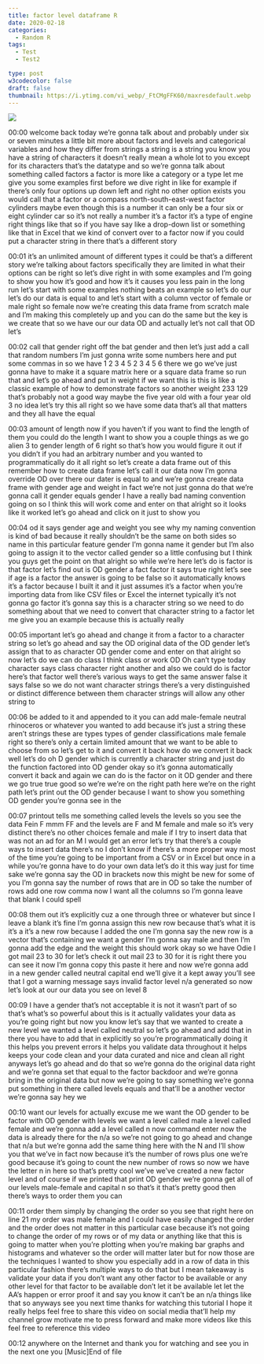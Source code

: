 ```yaml
---
title: factor level dataframe R
date: 2020-02-18
categories:
  - Random R
tags:
  - Test
  - Test2

type: post
w3codecolor: false
draft: false
thumbnail: https://i.ytimg.com/vi_webp/_FtCMgFFK60/maxresdefault.webp
---
```


<a href="https://www.youtube.com/watch?v=_FtCMgFFK60">
<img src="https://i.ytimg.com/vi_webp/_FtCMgFFK60/maxresdefault.webp">
</a>









00:00
welcome back today we're gonna talk about and probably under six or seven
minutes a little bit more about factors and levels and categorical variables and
how they differ from strings a string is a string you know you have a string of
characters it doesn't really mean a whole lot to you except for its
characters that's the datatype and so we're gonna talk about something called
factors a factor is more like a category or a type let me give you some examples
first before we dive right in like for example if there's only four
options up down left and right no other option exists you would call that a
factor or a compass north-south-east-west factor cylinders
maybe even though this is a number it can only be a four six or eight cylinder
car so it's not really a number it's a factor it's a type of engine right
things like that so if you have say like a drop-down list
or something like that in Excel that we kind of convert over to a factor now if
you could put a character string in there that's a different story

00:01
it's an unlimited amount of different types it could be that's a different
story we're talking about factors specifically they are limited in what
their options can be right so let's dive right in with some examples and I'm
going to show you how it's good and how it's it causes you less pain in the long
run let's start with some examples nothing beats an example so let's do our
let's do our data is equal to and let's start with a column vector of female or
male right so female now we're creating this data frame from scratch male and
I'm making this completely up and you can do the same but the key is we create
that so we have our our data OD and actually let's not call that OD let's

00:02
call that gender right off the bat gender and then let's just add a call
that random numbers I'm just gonna write
some numbers here and put some commas in so we have 1 2 3 4 5 2 3 4 5 6 there we
go we've just gonna have to make it a square matrix here or a square data
frame so run that and let's go ahead and
put in weight if we want this is this is like a classic example of how to
demonstrate factors so another weight 233 129 that's probably not a good way
maybe the five year old with a four year old 3 no idea let's try this all right
so we have some data that's all that matters and they all have the equal

00:03
amount of length now if you haven't if you want to find the length of them you
could do the length I want to show you a couple things as we go
alien 3 to gender length of 6 right so that's how you would figure it out if
you didn't if you had an arbitrary number and you wanted to
programmatically do it all right so let's create a data frame out of this
remember how to create data frame let's call it our data now I'm gonna override
OD over there our dater is equal to and we're gonna
create data frame with gender age and weight in fact we're not just gonna do
that we're gonna call it gender equals gender I have a really bad naming
convention going on so I think this will work come and enter on that alright so
it looks like it worked let's go ahead and click on it just to show you

00:04
od it says gender age and weight you see why my naming convention is kind of bad
because it really shouldn't be the same on both sides so name in this particular
feature gender I'm gonna name it gender but I'm also going to assign it to the
vector called gender so a little confusing but I think you
guys get the point on that alright so while we're here let's do is factor is
that factor let's find out is OD gender a fact factor it says true right
let's see if age is a factor the answer is going to be false so it automatically
knows it's a factor because I built it and it just assumes it's a factor when
you're importing data from like CSV files or Excel the internet typically
it's not gonna go factor it's gonna say this is a character string so we need to
do something about that we need to convert that character string to a
factor let me give you an example because this is actually really

00:05
important let's go ahead and change it from a factor to a character string so
let's go ahead and say the OD original data of the OD gender let's assign that
to as character OD gender come and enter on that alright so now let's do we can
do class I think class or work OD Oh can't type today character says class
character right another and also we could do is factor here's that factor
well there's various ways to get the same answer false it says false so we do
not want character strings there's a very distinguished or distinct
difference between them character strings will allow any other string to

00:06
be added to it and appended to it you can add male-female neutral rhinoceros
or whatever you wanted to add because it's just a string these aren't strings
these are types types of gender classifications male female right so
there's only a certain limited amount that we want to be able to choose from
so let's get to it and convert it back how do we convert it back
well let's do oh D gender which is currently a character string and just do
the function factored into OD gender okay so it's gonna automatically convert
it back and again we can do is the factor on it
OD gender and there we go true true good so we're we're on the right path here
we're on the right path let's print out the OD gender because I
want to show you something OD gender you're gonna see in the

00:07
printout tells me something called levels the levels so you see the data
Fein F mmm FF and the levels are F and M female and male so it's very distinct
there's no other choices female and male if I try to insert data that was not an
ad for an M I would get an error let's try that there's a couple ways to insert
data there's no I don't know if there's a more proper way most of the time
you're going to be important from a CSV or in Excel but once in a while you're
gonna have to do your own data let's do it this way just for time sake we're
gonna say the OD in brackets now this might be new for some of you I'm gonna
say the number of rows that are in OD so take the number of rows add one row
comma now I want all the columns so I'm gonna leave that blank I could spell

00:08
them out it's explicitly cuz a one through three or whatever but since I
leave a blank it's fine I'm gonna assign this new row because that's what it is
it's a it's a new row because I added the one I'm gonna say the new row is a
vector that's containing we want a gender I'm gonna say male and then I'm
gonna add the edge and the weight this should work
okay so we have Odie I got mail 23 to 30 for let's check it out
mail 23 to 30 for it is right there you can see it now I'm gonna copy this paste
it here and now we're gonna add in a new gender called neutral capital end we'll
give it a kept away you'll see that I got a warning message says invalid
factor level n/a generated so now let's look at our our data you see on level 8

00:09
I have a gender that's not acceptable it is not it wasn't part of so that's
what's so powerful about this is it actually validates your data as you're
going right but now you know let's say that we wanted to create a new level we
wanted a level called neutral so let's go ahead and add that in there you have
to add that in explicitly so you're programmatically doing it this helps you
prevent errors it helps you validate data throughout it helps keeps your code
clean and your data curated and nice and clean all right anyways let's go ahead
and do that so we're gonna do the original data right and we're gonna set
that equal to the factor backdoor and we're gonna bring in the original data
but now we're going to say something we're gonna put something in there
called levels equals and that'll be a another vector we're gonna say hey we

00:10
want our levels for actually excuse me we want the OD gender to be factor with
OD gender with levels we want a level called male a level called female and
we're gonna add a level called n now command enter now the data is already
there for the n/a so we're not going to go ahead and change that n/a but we're
gonna add the same thing here with the N
and I'll show you that we've in fact now
because it's the number of rows plus one we're good because it's going to count
the new number of rows so now we have the letter n in here so that's pretty
cool we've we've created a new factor level and of course if we printed that
print OD gender we're gonna get all of our levels male-female and capital n so
that's it that's pretty good then there's ways to order them you can

00:11
order them simply by changing the order so you see that right here on line 21 my
order was male female and I could have easily changed the order and the order
does not matter in this particular case because it's not going to change the
order of my rows or of my data or anything like that this is going to
matter when you're plotting when you're making bar graphs and histograms and
whatever so the order will matter later but for now those are the techniques I
wanted to show you especially add in a row of data in this
particular fashion there's multiple ways to do that but I mean takeaway is
validate your data if you don't want any other factor to be available or any
other level for that factor to be available don't let it be available let
let the AA's happen or error proof it and say you know it can't be an n/a
things like that so anyways see you next
time thanks for watching this tutorial I hope it really helps feel free to share
this video on social media that'll help my channel grow motivate me to press
forward and make more videos like this feel free to reference this video

00:12
anywhere on the Internet and thank you for watching and see you in the next one
you [Music]End of file


